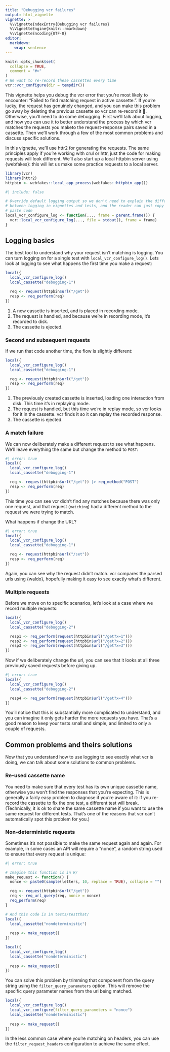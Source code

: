 ```yaml
---
title: "Debugging vcr failures"
output: html_vignette
vignette: >
  %\VignetteIndexEntry{Debugging vcr failures}
  %\VignetteEngine{knitr::rmarkdown}
  %\VignetteEncoding{UTF-8}
editor:
  markdown:
    wrap: sentence
---
```


```r
knitr::opts_chunk$set(
  collapse = TRUE,
  comment = "#>"
)
# We want to re-record these cassettes every time
vcr::vcr_configure(dir = tempdir())
```

This vignette helps you debug the vcr error that you're most likely to encounter: "Failed to find matching request in active cassette.".
If you're lucky, the request has genuinely changed, and you can make this problem go away by deleting the previous cassette so vcr can re-record it 🙂.
Otherwise, you'll need to do some debugging.
First we'll talk about logging, and how you can use it to better understand the process by which vcr matches the requests you maketo the request-response pairs saved in a cassette.
Then we'll work through a few of the most common problems and discuss specific solutions.

In this vignette, we'll use httr2 for generating the requests.
The same principles apply if you're working with crul or httr, just the code for making requests will look different.
We'll also start up a local httpbin server using {webfakes}: this will let us make some practice requests to a local server.

```r
library(vcr)
library(httr2)
httpbin <- webfakes::local_app_process(webfakes::httpbin_app())
```

```r
#| include: false

# Override default logging output so we don't need to explain the difference
# between logging in vignettes and tests, and the reader can just copy and 
# paste code
local_vcr_configure_log <- function(..., frame = parent.frame()) {
  vcr::local_vcr_configure_log(..., file = stdout(), frame = frame)
}
```

## Logging basics

The best tool to understand why your request isn't matching is logging.
You can turn logging on for a single test with `local_vcr_configure_log()`.
Lets look at logging to see what happens the first time you make a request:

```r
local({
  local_vcr_configure_log()
  local_cassette("debugging-1")

  req <- request(httpbin$url("/get"))
  resp <- req_perform(req)
})
```

1. A new cassette is inserted, and is placed in recording mode.
2. The request is handled, and because we're in recording mode, it's recorded to disk.
3. The cassette is ejected.

### Second and subsequent requests

If we run that code another time, the flow is slightly different:

```r
local({
  local_vcr_configure_log()
  local_cassette("debugging-1")

  req <- request(httpbin$url("/get"))
  resp <- req_perform(req)
})
```

1. The previously created cassette is inserted, loading one interaction from disk. This time it's in replaying mode.
2. The request is handled, but this time we're in replay mode, so vcr looks for it in the cassette. vcr finds it so it can replay the recorded response.
3. The cassette is ejected.

### A match failure

We can now deliberately make a different request to see what happens.
We'll leave everything the same but change the method to `POST`:

```r
#| error: true
local({
  local_vcr_configure_log()
  local_cassette("debugging-1")

  req <- request(httpbin$url("/get")) |> req_method("POST")
  resp <- req_perform(req)
})
```

This time you can see vcr didn't find any matches because there was only one request, and that request (`matching`) had a different method to the request we were trying to match.

What happens if change the URL?

```r
#| error: true
local({
  local_vcr_configure_log()
  local_cassette("debugging-1")

  req <- request(httpbin$url("/set"))
  resp <- req_perform(req)
})
```

Again, you can see why the request didn't match.
vcr compares the parsed urls using {waldo}, hopefully making it easy to see exactly what's different.

### Multiple requests

Before we move on to specific scenarios, let's look at a case where we record multiple requests:

```r
local({
  local_vcr_configure_log()
  local_cassette("debugging-2")

  resp1 <- req_perform(request(httpbin$url("/get?x=1")))
  resp2 <- req_perform(request(httpbin$url("/get?x=2")))
  resp3 <- req_perform(request(httpbin$url("/get?x=3")))
})
```

Now if we deliberately change the url, you can see that it looks at all three previously saved requests before giving up.

```r
#| error: true
local({
  local_vcr_configure_log()
  local_cassette("debugging-2")

  resp4 <- req_perform(request(httpbin$url("/get?x=4")))
})
```

You'll notice that this is substantially more complicated to understand, and you can imagine it only gets harder the more requests you have.
That's a good reason to keep your tests small and simple, and limited to only a couple of requests.

## Common problems and theirs solutions

Now that you understand how to use logging to see exactly what vcr is doing, we can talk about some solutions to common problems.

### Re-used cassette name

You need to make sure that every test has its own unique cassette name, otherwise you won't find the responses that you're expecting.
This is generally a fairly easy problem to diagnose if you're aware of it: if you re-record the cassette to fix the one test, a different test will break.
(Technically, it is ok to share the same cassette name if you want to use the same request for different tests. That's one of the reasons that vcr can't automatically spot this problem for you.)

### Non-deterministic requests

Sometimes it's not possible to make the same request again and again.
For example, in some cases an API will require a "nonce", a random string used to ensure that every request is unique:

```r
#| error: true

# Imagine this function is in R/
make_request <- function() {
  nonce <- paste0(sample(letters, 10, replace = TRUE), collapse = "")

  req <- request(httpbin$url("/get")) 
  req <- req_url_query(req, nonce = nonce)
  req_perform(req)
}

# And this code is in tests/testthat/
local({ 
  local_cassette("nondeterministic")
  
  resp <- make_request()
})

local({ 
  local_vcr_configure_log()
  local_cassette("nondeterministic")
  
  resp <- make_request()
})
```

You can solve this problem by trimming that component from the query string using the `filter_query_parameters` option.
This will remove the specific query parameter names from the uri being matched.

```r
local({ 
  local_vcr_configure_log()
  local_vcr_configure(filter_query_parameters = "nonce")
  local_cassette("nondeterministic")
  
  resp <- make_request()
})
```

In the less common case where you're matching on headers, you can use the `filter_request_headers` configuration to achieve the same effect.
